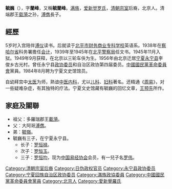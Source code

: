 {{Manchu name|[[爱新觉罗氏|爱新觉罗]]}}
'''毓巍'''（{{bd|1912年|9月25日<ref name="qin">《[[愛新覺羅宗譜|愛新覺羅宗譜]]·甲冊》</ref>|1998年|5月|catIdx=Yu毓}}），字'''蘭峰'''，又稱'''毓蘭峰'''。[[满族|满族]]，[[爱新觉罗氏|爱新觉罗氏]]，[[清朝|清朝]][[宗室|宗室]]后裔，北京人。清端郡王[[载漪|载漪]]之孙，[[溥儁|溥儁]]長子。

==經歷==
5岁时入宫陪伴[[溥仪|溥仪]]读书。后就读于[[北平市财务商业专科学校|北平市财务商业专科学校]]英语系。1938年在[[察哈尔省|察哈尔省]]科务署擔任[[会计|会计]]，1939年至1945年在[[北平警察局|北平警察局]]任文书。1945年11月入狱。1949年9月获释，在北京以三轮车伕为生。1956年由北京迁居[[宁夏|宁夏]][[永宁县|永宁县]]李俊乡古光村。曾任永宁县[[政协委员|政协委员]]和自治区政协第四届委员。[[中國國民黨革命委員會|中國國民黨革命委員會]]黨員。1984年8月聘为宁夏文史馆馆员。

自幼拜宫中[[太医|太医]]为师，熟谙[[中医|中医]][[内科|内科]]，尤以[[儿科|儿科]]、[[妇科|妇科]]著名。还精通《[[周易|周易]]》，对一些疑难杂症，有其独特的疗法。宁夏文史馆藏有毓巍的回忆文章，[[王预先|王预先]]所作。

==家庭及關聯==
*祖父：多羅瑞郡王[[載漪|載漪]]。
*父：大阿哥[[溥儁|溥儁]]。
*弟：[[毓嶺|毓嶺]]。
*毓巍有三子，在宁夏永宁县。
**长子：[[罗恒禄|罗恒禄]]。
**次子：[[罗恒玉|罗恒玉]]。
**三子：[[罗恒均|罗恒均]]，现为[[中国易经协会|中国易经协会]]会员，有一兒子名[[罗伟|罗伟]]。

{{China-bio-stub}}
{{DEFAULTSORT:Yu毓}}
[[Category:清朝宗室后裔|Category:清朝宗室后裔]]
[[Category:日伪政权官员|Category:日伪政权官员]]
[[Category:永宁县政协委员|Category:永宁县政协委员]]
[[Category:宁夏回族自治区政协委员|Category:宁夏回族自治区政协委员]]
[[Category:滿族政協委員|Category:滿族政協委員]]
[[Category:中國國民黨革命委員會黨員|Category:中國國民黨革命委員會黨員]]
[[Category:北京人|Category:北京人]]
[[Category:愛新覺羅氏|Category:愛新覺羅氏]]